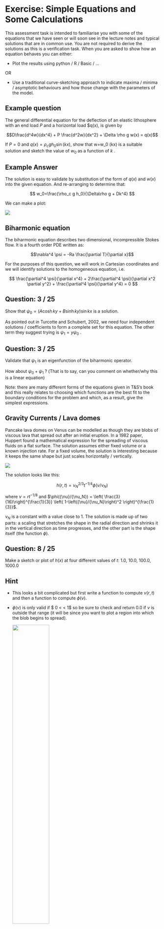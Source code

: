 # Exercise: Simple Equations and Some Calculations

This assessment task is intended to familiarise you with some of the equations
that we have seen or will soon see in the lecture notes and typical solutions that are in common use.
You are not required to derive the solutions as this is a verification task.
When you are asked to show how an equation behaves you can either:

 * Plot the results using python / R / Basic / ...

 OR

* Use a traditional curve-sketching approach to indicate maxima / minima / asymptotic behaviours and how those
   change with the parameters of the model.

:::{.callout-note}
## Example question

The general differential equation for the deflection of an elastic lithosphere
with an end load $P$  and a horizontal load $q(x), is given by

$$D\frac{d^4w}{dx^4} + P \frac{d^2w}{dx^2} + \Delta \rho g w(x) = q(x)$$

If $P=0$ and $q(x)=\rho_c g h_0 \sin(kx)$, show that w=w_0 \sin(kx) is a suitable solution
and sketch the value of $w_0$ as a function of $k$ .
:::


:::{.callout-tip}
## Example Answer

The solution is easy to validate by substitution of the form of $q(x)$ and $w(x)$ into the given equation. And re-arranging to determine that:

$$ w_0=\frac{\rho_c g h_0}{\Delta\rho g + Dk^4}  $$

We can make a plot:

![](Figures/calculations/ExampleAnswerPlot.png)
:::

## Biharmonic equation

The biharmonic equation describes two dimensional, incompressible Stokes flow. It is a fourth order PDE written as:

$$\nabla^4 \psi = -Ra \frac{\partial T}{\partial x}$$

For the purposes of this question, we will work in Cartesian coordinates and
we will identify solutions to the homogeneous equation, i.e.

$$
\frac{\partial^4 \psi}{\partial x^4} +
2\frac{\partial^4 \psi}{\partial x^2 \partial y^2} +
\frac{\partial^4 \psi}{\partial y^4} = 0
$$

:::{.callout-note}
## Question: 3 / 25

Show that $\psi_0 = \left( A \cosh ky + B \sinh ky \right) \sin kx$ is a solution.

:::

As pointed out in Turcotte and Schubert, 2002, we need four independent solutions / coefficients to form a complete set for this equation. The other term they suggest trying is $\psi_1 = y\psi_0$ .

:::{.callout-note}
## Question: 3 / 25

Validate that $\psi_1$ is an eigenfunction of the biharmonic operator.

How about $\psi_0 + \psi_1$ ?
(That is to say, can you comment on whether/why this is a linear equation)
:::

Note: there are many different forms of the equations given in T&S's book and this really
relates to choosing which functions are the best fit to the boundary conditions for the problem
and which, as a result, give the simplest expressions.

## Gravity Currents / Lava domes


Pancake lava domes on Venus can be modelled as though they are blobs
of viscous lava that spread out after an initial eruption.
In a 1982 paper, Huppert found a mathematical expression for the spreading of
viscous fluids on a flat surface. The solution assumes either fixed volume or
a known injection rate. For a fixed volume, the solution is interesting because it keeps
the same shape but just scales horizontally / vertically.

::: {.column-margin}
![](Figures/calculations/PancakeDomes.png)
:::

The solution looks like this:

$$ h(r,t) = \nu_N^{2/3}  t^{-1/4} \phi(\nu/\nu_N) $$

where  $\nu =  r t^{-1 / 8}$ and $\phi({\nu}/{\nu_N}) = \left( \frac{3}{16}\right)^{\frac{1}{3}}
\left( 1-\left({\nu}/{\nu_N}\right)^2 \right)^{\frac{1}{3}}$.

$\nu_N$ is a constant with a value close to 1. The solution is made up of two parts: a scaling that stretches the shape in the radial direction and shrinks it in the vertical direction as time progresses, and the other part is the shape itself (the function $\phi$).

:::{.callout-note}
## Question: 8 / 25

Make a sketch or plot of $h(x)$  at four different values of $t$: 1.0, 10.0, 100.0, 1000.0
:::

:::{.callout-tip}
## Hint

 - This looks a bit complicated but first write a function to compute $\nu(r,t)$ and then a function to compute $\phi(\nu)$.

 - $\phi(\nu)$ is only valid if $ 0 < \nu < 1$  so be sure to check and return 0.0 if
   $\nu$ is outside that range (it will be since you want to plot a region
   into which the blob begins to spread).

   <img src="Figures/calculations/GravityCurrentCalcs.png" width=50%>

 - Calculate values up to r=4.0. You should see the dome spreading out with time
   as long as you make sure that the values outside the valid range are properly zeroed out.

:::


## Oceanic Heat Flux


The surface heat flux in the oceanic lithosphere follows the square root of its age.
The explanation for this is that we can use a 1d diffusion equation and assume that heat has been conducted vertically out of the lithosphere from the moment of formation until now. The solution to this problem can be looked up in many standard textbooks (e.g. Turcotte & Schubert, 2002) and I want you to assume the solution, not derive it. The solution gives us the temperature, $T(z,t)$ for a given age ($t$) and depth ($z$) and now we need to know the heat flux (or temperature gradient).

:::{.callout-note}
## Question: 5 / 25

Assume that the temperature is given by a simple error-function, $T(z,t) = \mathrm{erf}(z/\sqrt{\kappa t})$.

Show how to obtain $\left. \partial T / \partial z \right|_{z=0}$  from this expression.
:::


:::{.callout-tip}
## Hint

Here are a couple of useful reminders that might be helpfulc:

$$\mathrm{erf}(x) = \frac{2}{\sqrt{\pi}}\int_0^x e^{-\alpha^2}d\alpha$$

$$\frac{d}{dx}\int_0^x f(\alpha) d\alpha = f(x)$$

$$\frac{dF(\alpha)}{dx}=\frac{dF}{d\alpha}\frac{d\alpha}{dx}$$

:::


## Lithospheric Flexure

The general differential equation for the vertical deflection (w) of a flat-lying, 2D, elastic plate  with an end load $P$ and a horizontal load $q(x)$, is given by

$$D\frac{d^4w}{dx^4} + P \frac{d^2w}{dx^2} + \Delta \rho g w(x) = q(x)$$

:::{.callout-note}
## Question: 3 / 25
If $P=0$  and $q(x)=0$, show that $w = w_0 e^{-x/\alpha} \left[ \cos(x/\alpha) +  \sin(x/\alpha)  \right]$ is a potential solution. This will give a relationship between $D$ and $\alpha$.
:::

You can now plot the shape of  for three different values of .
To make a connection between the magnitude of the load and the response,
we note (see Turcotte & Schubert) that this expression has to hold:

$$\frac{V_0}{2} = D \left. \frac{d^3 w}{dx^3} \right|_{x=0}$$

:::{.callout-note}
## Question: 3 / 25
Sketch the flexural profile, $w$ for three different values of $\alpha$ (or $D$).
:::

Note: The flexural profile is the shape the lithosphere will take in response to a load.
A typical example is when a sea mount chain (e.g. Hawaii) is dumped onto the oceanic lithosphere.
We assume that we are looking at a cross section of the lithosphere and the extent out-of-the-page is infinite.


## References

Huppert, Herbert E. “The Propagation of Two-Dimensional and Axisymmetric Viscous Gravity Currents over a Rigid Horizontal Surface.
” Journal of Fluid Mechanics 121, no. 1 (August 1982): 43. https://doi.org/10.1017/S0022112082001797.

Turcotte, Donald Lawson, and Gerald Schubert.
Geodynamics. 2nd ed. Cambridge ; New York: Cambridge University Press, 2002.

## Afterword

OK - that’s all. If you look closely, you will see that we mostly left out the constants and material properties
from these examples (especially 2 and 3) as it just makes it more complicated to write out.

If you are interested in seeing the derivations in more detail, you should take a look at the book
Geodynamics by Turcotte & Schubert. The elastic flexure equations are in chapter 3,
and the derivation of the boundary layer structure for the oceanic lithosphere is in chapter 4
(of the 2nd edition which is the more commonly available version).
